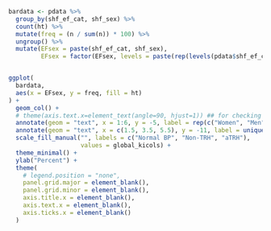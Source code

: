 
```r

bardata <- pdata %>%
  group_by(shf_ef_cat, shf_sex) %>%
  count(ht) %>%
  mutate(freq = (n / sum(n)) * 100) %>%
  ungroup() %>%
  mutate(EFsex = paste(shf_ef_cat, shf_sex),
         EFsex = factor(EFsex, levels = paste(rep(levels(pdata$shf_ef_cat), each = 2), c("Female", "Male"))))


ggplot(
  bardata,
  aes(x = EFsex, y = freq, fill = ht)
) +
  geom_col() +
  # theme(axis.text.x=element_text(angle=90, hjust=1)) ## for checking
  annotate(geom = "text", x = 1:6, y = -5, label = rep(c("Women", "Men"), 3), size = 4) +
  annotate(geom = "text", x = c(1.5, 3.5, 5.5), y = -11, label = unique(bardata$shf_ef_cat), size = 4) +
  scale_fill_manual("", labels = c("Normal BP", "Non-TRH", "aTRH"), 
                    values = global_kicols) +
  theme_minimal() +
  ylab("Percent") +
  theme(
    # legend.position = "none",
    panel.grid.major = element_blank(),
    panel.grid.minor = element_blank(),
    axis.title.x = element_blank(),
    axis.text.x = element_blank(),
    axis.ticks.x = element_blank()
  )
```